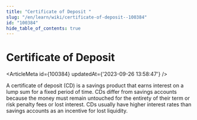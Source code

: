 ```yaml
---
title: "Certificate of Deposit "
slug: "/en/learn/wiki/certificate-of-deposit--100384"
id: "100384"
hide_table_of_contents: true
---
```



# Certificate of Deposit 

<ArticleMeta id={100384} updatedAt={'2023-09-26 13:58:47'} />
<div className='border-solid border-b border-t-0 my-4 border-[var(--ifm-color-gray-300)]' />

A certificate of deposit (CD) is a savings product that earns interest on a lump sum for a fixed period of time. CDs differ from savings accounts because the money must remain untouched for the entirety of their term or risk penalty fees or lost interest. CDs usually have higher interest rates than savings accounts as an incentive for lost liquidity.
